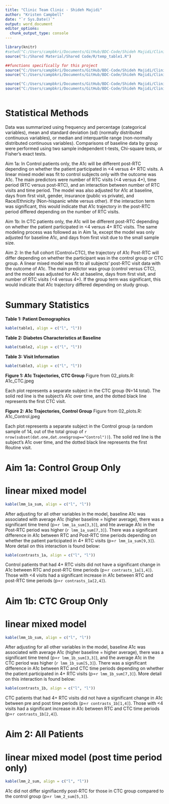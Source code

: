 ```yaml
---
title: "Clinic Team Clinic - Shideh Majidi"
author: "Kristen Campbell"
date: "`r Sys.Date()`"
output: word_document
editor_options: 
  chunk_output_type: console
---
```


```r
library(knitr)
#setwd("C:/Users/campbkri/Documents/GitHub/BDC-Code/Shideh Majidi/Clinic Team Clinic/")
source("S:/Shared Material/Shared Code/R/temp_table1.R")

##functions specifically for this project
source("C:/Users/campbkri/Documents/GitHub/BDC-Code/Shideh Majidi/Clinic Team Clinic/00_data.R")
source("C:/Users/campbkri/Documents/GitHub/BDC-Code/Shideh Majidi/Clinic Team Clinic/04_noshows.R")

source("C:/Users/campbkri/Documents/GitHub/BDC-Code/Shideh Majidi/Clinic Team Clinic/01_tables.R")
source("C:/Users/campbkri/Documents/GitHub/BDC-Code/Shideh Majidi/Clinic Team Clinic/03_analysis_FULL.R")



```

# Statistical Methods 

Data was summarized using frequency and percentage (categorical variables), mean and standard deviation (sd) (normally distributed continuous variables), or median and interquartile range (non-normally distributed continuous variables).  Comparisons of baseline data by group were performed using two sample independent t-tests, Chi-square tests, or Fisher's exact tests.  

Aim 1a: In Control patients only, the A1c will be different post-RTC depending on whether the patient participated in <4 versus 4+ RTC visits.  A linear mixed model was fit to control subjects only with the outcome was A1c.  The main predictors were number of RTC visits (<4 versus 4+), time period (RTC versus post-RTC), and an interaction between number of RTC visits and time period.  The model was also adjusted for A1c at baseline, days from first visit, gender, insurance (public vs private), and Race/Ethnicity (Non-hispanic white versus other).  If the interaction term was significant, this would indicate that A1c trajectory in the post-RTC period differed depending on the number of RTC visits. 

Aim 1b: In CTC patients only, the A1c will be different post-RTC depending on whether the patient participated in <4 versus 4+ RTC visits.  The same modeling process was followed as in Aim 1a, except the model was only adjusted for baseline A1c, and days from first visit due to the small sample size.  

Aim 2: In the full cohort (Control+CTC), the trajectory of A1c Post-RTC will differ depending on whether the participant was in the control group or CTC group. A linear mixed model was fit to all subjects' post-RTC visit data with the outcome of A1c.  The main predictor was group (control versus CTC), and the model was adjusted for A1c at baseline, days from first visit, and number of RTC visits (<4 versus 4+).  If the group term was significant, this would indicate that A1c trajectory differed depending on study group.

# Summary Statistics 
**Table 1: Patient Demographics**
```r
kable(table1, align = c("l", "l"))
```

**Table 2: Diabetes Characteristics at Baseline**
```r
kable(table2, align = c("l", "l"))
```

**Table 3: Visit Information**
```r
kable(table3, align = c("l", "l"))
```

**Figure 1: A1c Trajectories, CTC Group**
Figure from 02_plots.R: A1c_CTC.jpeg

Each plot represents a separate subject in the CTC group (N=14 total).  The solid red line is the subject's A1c over time, and the dotted black line represents the first CTC visit.

**Figure 2: A1c Trajectories, Control Group**
Figure from 02_plots.R: A1c_Control.jpeg

Each plot represents a separate subject in the Control group (a random sample of 14, out of the total group of `r nrow(subset(dat.one,dat.one$group=="Control"))`).  The solid red line is the subject's A1c over time, and the dotted black line represents the first Routine visit.

# Aim 1a: Control Group Only

<!-- # linear model -->
<!-- ```{r,echo=FALSE,message=FALSE,results='asis',warning=FALSE} -->
<!-- kable(lm_1a_tab, align = c("l", "l")) -->
<!-- ``` -->

# linear mixed model
```r
kable(lmm_1a_sum, align = c("l", "l"))
```

After adjusting for all other variables in the model, baseline A1c was associated with average A1c (higher baseline = higher average), there was a significant time trend (p=`r lmm_1a_sum[3,3]`), and hte average A1c in the Post-RTC period was higher (`r lmm_1a_sum[7,3]`). There was a significant difference in A1c between RTC and Post-RTC time periods depending on whether the patient participated in 4+ RTC visits (p=`r lmm_1a_sum[9,3]`). More detail on this interaction is found below:


```r
kable(contrasts_1a, align = c("l", "l"))
```

Control patients that had 4+ RTC visits did not have a significant change in A1c between RTC and post-RTC time periods (p=`r contrasts_1a[1,4]`).  Those with <4 visits had a significant increase in A1c between RTC and post-RTC time periods (p=`r contrasts_1a[2,4]`).

# Aim 1b: CTC Group Only

<!-- # linear model -->
<!-- ```{r,echo=FALSE,message=FALSE,results='asis',warning=FALSE} -->
<!-- kable(lm_1b_tab, align = c("l", "l")) -->
<!-- ``` -->

<!-- After adjusting for the average A1c during the RTC period, those with 4+ RTC visits had, on average a change in A1c (from RTC period to CTC period) of 0.08 lower than those with <4 RTC visits (non-significant).   In general, the direction is not intuitive (more RTC visits means A1c increased more) -->

# linear mixed model
```r
kable(lmm_1b_sum, align = c("l", "l"))
```

After adjusting for all other variables in the model, baseline A1c was associated with average A1c (higher baseline = higher average), there was a significant time trend (p=`r lmm_1b_sum[3,3]`), and the average A1c in the CTC period was higher (`r lmm_1b_sum[5,3]`). There was a significant difference in A1c between RTC and CTC time periods depending on whether the patient participated in 4+ RTC visits (p=`r lmm_1b_sum[7,3]`). More detail on this interaction is found below:

```r
kable(contrasts_1b, align = c("l", "l"))
```

CTC patients that had 4+ RTC visits did not have a significant change in A1c between pre and post time periods (p=`r contrasts_1b[1,4]`).  Those with <4 visits had a significant increase in A1c between RTC and CTC time periods (p=`r contrasts_1b[2,4]`).


# Aim 2: All Patients

<!-- # linear model -->
<!-- ```{r,echo=FALSE,message=FALSE,results='asis',warning=FALSE} -->
<!-- kable(lm_2_tab, align = c("l", "l")) -->
<!-- ``` -->

# linear mixed model (post time period only)
```r
kable(lmm_2_sum, align = c("l", "l"))
```

A1c did not differ signifiacntly post-RTC for those in CTC group compared to the control group (p=`r lmm_2_sum[5,3]`).




